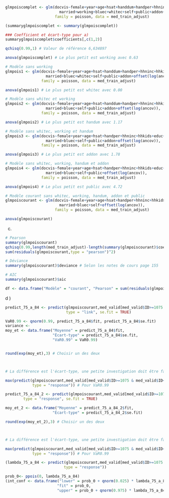 ```r
glmpoiscomplet <- glm(docvis~female+year+age+hsat+handdum+handper+hhninc+hhkids+educ+
                        married+working+bluec+whitec+self+public+addon+offset(log(ancov)),
                      family = poisson, data = med_train_adjust)

(summaryglmpoiscomplet <- summary(glmpoiscomplet))

### Coefficient et écart-type pour a)
summaryglmpoiscomplet$coefficients[,c(1,2)]
```

```r
qchisq(0.99,1) # Valeur de référence 6,634897

anova(glmpoiscomplet) # Le plus petit est working avec 0.63

# Modèle sans working
glmpois1 <- glm(docvis~female+year+age+hsat+handdum+handper+hhninc+hhkids+educ+
                  married+bluec+whitec+self+public+addon+offset(log(ancov)),
                family = poisson, data = med_train_adjust)

anova(glmpois1) # Le plus petit est whitec avec 0.00

# Modèle sans whitec et working
glmpois2 <- glm(docvis~female+year+age+hsat+handdum+handper+hhninc+hhkids+educ+
                  married+bluec+self+public+addon+offset(log(ancov)),
                family = poisson, data = med_train_adjust)

anova(glmpois2) # Le plus petit est handum avec 1.17

# Modèle sans whitec, working et handum
glmpois3 <- glm(docvis~female+year+age+hsat+handper+hhninc+hhkids+educ+
                  married+bluec+self+public+addon+offset(log(ancov)),
                family = poisson, data = med_train_adjust)

anova(glmpois3) # Le plus petit est addon avec 1.78

# Modèle sans whitec, working, handum et addon
glmpois4 <- glm(docvis~female+year+age+hsat+handper+hhninc+hhkids+educ+
                  married+bluec+self+public+offset(log(ancov)),
                family = poisson, data = med_train_adjust)

anova(glmpois4) # Le plus petit est public avec 4.72

# Modèle courant sans whitec, working, handum, addon et public
glmpoiscourant <- glm(docvis~female+year+age+hsat+handper+hhninc+hhkids+educ+
                        married+bluec+self+offset(log(ancov)),
                      family = poisson, data = med_train_adjust)

anova(glmpoiscourant)
```
c)
```r
# Pearson
summary(glmpoiscourant)
qchisq(0.99,length(med_train_adjust)-length(summary(glmpoiscourant)$coefficients[,1])+1) # Référence 20.09024 avec n-p' degré de liberté
sum(residuals(glmpoiscourant,type = "pearson")^2)

# Déviance
summary(glmpoiscourant)$deviance # Selon les notes de cours page 155

# AIC
summary(glmpoiscourant)$aic

df <- data.frame("Modèle" = "courant", "Pearson" = sum(residuals(glmpoiscourant,type = "pearson")^2), "Déviance" = summary(glmpoiscourant)$deviance, "AIC" = summary(glmpoiscourant)$aic)
```

d )
```r
predict_75_a_84 <- predict(glmpoiscourant,med_valid[med_valid$ID>=1075 & med_valid$ID<=1084,],
                           type = "link", se.fit = TRUE)

VaR0.99 <- qnorm(0.99, predict_75_a_84$fit, predict_75_a_84$se.fit)
variance <- 
moy_et <- data.frame("Moyenne" = predict_75_a_84$fit,
                     "Écart-type" = predict_75_a_84$se.fit,
                     "VaR0.99" = VaR0.99)


round(exp(moy_et),3) # Choisir un des deux



# La différence est l'écart-type, une petite investigation doit être faite.

max(predict(glmpoiscourant,med_valid[med_valid$ID>=1075 & med_valid$ID<=1084,],
            type = "response")) # Pour VaR0.99
```
```r
predict_75_a_84_2 <- predict(glmpoiscourant,med_valid[med_valid$ID>=1075 & med_valid$ID<=1084,],
        type = "response", se.fit = TRUE)

moy_et_2 <- data.frame("Moyenne" = predict_75_a_84_2$fit,
                     "Écart-type" = predict_75_a_84_2$se.fit)

round(exp(moy_et_2),3) # Choisir un des deux



# La différence est l'écart-type, une petite investigation doit être faite.

max(predict(glmpoiscourant,med_valid[med_valid$ID>=1075 & med_valid$ID<=1084,],
            type = "response")) # Pour VaR0.99
```

```r
(lambda_75_a_84 <- predict(glmpoiscourant,med_valid[med_valid$ID>=1075 & med_valid$ID<=1084,],
                          type = "response"))

prob_0<- ppois(0, lambda_75_a_84)
(int_conf <- data.frame("lower" = prob_0 + qnorm(0.025) * lambda_75_a_84,
                       "fit" = prob_0,
                       "upper" = prob_0 + qnorm(0.975) * lambda_75_a_84))

```

